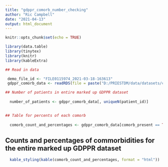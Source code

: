```yaml
---
title: "gdppr_comorb_number_checking"
author: "Ric Campbell"
date: "2021-04-13"
output: html_document
---
```


```r
knitr::opts_chunk$set(echo = TRUE)

library(data.table)
library(tinytex)
library(knitr)
library(kableExtra)

## Read in data

 demo_file_id <- "FILE0115974_2021-03-18-163613"
 gdppr_comorb_data <- readRDS(file = paste("D:/PRIESTDM/data/datasets/cohort", demo_file_id, "gdppr_comorb_records.rds", sep = "_"))


```

```r

## Number of patients in entire marked up GDPPR dataset
  
  number_of_patients <- gdppr_comorb_data[, uniqueN(patient_id)]
  

## Table for percents of each comorb
  
  comorb_count_and_percentages <- gdppr_comorb_data[comorb_present == TRUE, .(count = uniqueN(patient_id)), by = final_comorb_group][, percentage := round((count/number_of_patients)*100, digits = 2)]

```

## Counts and percentages of commorbidities for the entire marked up GDPPR dataset

```r
  kable_styling(kable(comorb_count_and_percentages, format = "html"))
```

